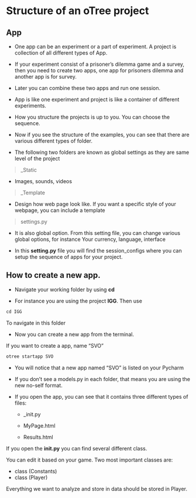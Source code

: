 # Structure of an oTree project

## App

-   One app can be an experiment or a part of experiment. A project is collection of all different types of App.

-   If your experiment consist of a prisoner's dilemma game and a survey, then you need to create two apps, one app for prisoners dilemma and another app is for survey.

-   Later you can combine these two apps and run one session.

-   App is like one experiment and project is like a container of different experiments.

-   How you structure the projects is up to you. You can choose the sequence.

-   Now if you see the structure of the examples, you can see that there are various different types of folder.

-   The following two folders are known as global settings as they are same level of the project

> \_Static

-   Images, sounds, videos

> \_Template

-   Design how web page look like. If you want a specific style of your webpage, you can include a template

> settings.py

-   It is also global option. From this setting file, you can change various global options, for instance Your currency, language, interface

-   In this **setting.py** file you will find the session_configs where you can setup the sequence of apps for your project.

## How to create a new app.

-   Navigate your working folder by using **cd**

-   For instance you are using the project **IGG**. Then use

``` default
cd IGG 
```

To navigate in this folder

-   Now you can create a new app from the terminal.

If you want to create a app, name "SVO"

``` default
otree startapp SVO
```

-   You will notice that a new app named "SVO" is listed on your Pycharm

-   If you don't see a models.py in each folder, that means you are using the new no-self format.

-   If you open the app, you can see that it contains three different types of files:

    -   \_init.py

    -   MyPage.html

    -   Results.html

If you open the **init.py** you can find several different class.

You can edit it based on your game. Two most important classes are:

-   class (Constants)
-   class (Player)

Everything we want to analyze and store in data should be stored in Player.
